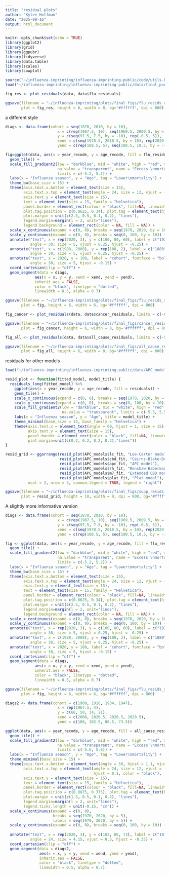 ```yaml
---
title: "residual plots"
author: "Kylee Hoffman"
date: "2025-08-16"
output: html_document
---
```


```r
knitr::opts_chunk$set(echo = TRUE)
library(ggplot2)
library(grid)
library(ggpubr)
library(tidyverse)
library(data.table)
library(scales)
library(cowplot)
```


```r
source("~/influenza-imprinting/influenza-imprinting-public/code/utils.R")
load("~/influenza-imprinting/influenza-imprinting-public/data/final_panel_data.RData")
```


```r
fig_res <- plot_residuals(data, data$flu_residuals)

ggsave(filename = "~/influenza-imprinting/plots/final_figs/flu_resids_revision.png", 
       plot = fig_res, height = 6, width = 8, bg='#ffffff', dpi = 800)
```

a different style
```r
diags <- data.frame(cohort = seq(1870, 2010, by = 10),
                       x = c(rep(1967.5, 10), seq(1969.5, 2009.5, by = 10)),
                       y = c(seq(97.5, 7.5, by = -10), rep(-0.5, 5)),
                       xend = c(seq(1978.5, 2018.5, by = 10), rep(2020.5, 10)),
                       yend = c(rep(108.5, 5), seq(100.5, 10.5, by = -10)))

fig=ggplot(data, aes(x = year_recode, y = age_recode, fill = flu_residuals)) +
  geom_tile() +
  scale_fill_gradient2(low = "darkblue", mid = "white", high = "red", midpoint = 0, 
                       na.value = "transparent", name = "Excess \nmortality", 
                       limits = c(-5.2, 5.2)) +
  labs(x = "Influenza season", y = "Age", tag = "Lower\nmortality") +
  theme_bw(base_size = 15) + 
  theme(axis.text.x.bottom = element_text(size = 15),
        axis.text.x.top = element_text(angle = 24, size = 12, vjust = -0.1, hjust = 0.1, color = "black"), 
        axis.text.y = element_text(size = 15),
        text = element_text(size = 15, family = "Helvetica"),
        panel.border = element_rect(colour = "black", fill=NA, linewidth=0.5),
        plot.tag.position = c(0.8625, 0.34), plot.tag = element_text(hjust = 0, size = 15),
        plot.margin = unit(c(2.5, 0.5, 0.1, 0.2), "lines"),
        legend.margin=margin(l = 2, unit="lines"),
        legend.background = element_rect(color = NA, fill = NA)) +
  scale_x_continuous(expand = c(0, 0), breaks = seq(1970, 2020, by = 10)) +
  scale_y_continuous(expand = c(0, 0), breaks = seq(0, 100, by = 10)) +
  annotate("text", x = rep(2020, 3), y = c(100, 80, 60), label = c("1920", "1940", "1960"), 
           angle = 30, size = 5, vjust = 0.25, hjust = -0.25) +
  annotate("text", x = c(1988, 2008), y = rep(108, 2), label = c("1880", "1900"), 
           angle = 30, size = 5, vjust = 0.25, hjust = -0.25) +
  annotate("text", x = 2020, y = 108, label = "cohort", fontface = "bold",
           angle = 30, size = 5, hjust = -0.15) +
  coord_cartesian(clip = "off") +
  geom_segment(data = diags,
             aes(x = x, y = y, xend = xend, yend = yend),
             inherit.aes = FALSE,
             color = "black", linetype = "dotted",
             linewidth = 0.5, alpha = 0.7)

ggsave(filename = "~/influenza-imprinting/plots/final_figs/flu_resids_style2.png", 
       plot = fig, height = 6, width = 6, bg='#ffffff', dpi = 800)
```

```r
fig_cancer <- plot_residuals(data, data$cancer_residuals, limits = c(-6.6, 6.6))

ggsave(filename = "~/influenza-imprinting/plots/final_figs/cancer_resids_revision.png", 
       plot = fig_cancer, height = 6, width = 8, bg='#ffffff', dpi = 800)
```

```r
fig_all <- plot_residuals(data, data$all_cause_residuals, limits = c(-5.6, 5.6))

ggsave(filename = "~/influenza-imprinting/plots/final_figs/all_cause_resids_revision.png", 
       plot = fig_all, height = 6, width = 8, bg='#ffffff', dpi = 800)
```



residuals for other models
```r
load("~/influenza-imprinting/influenza-imprinting-public/data/APC_models.RData")
```

```r
resid_plot <- function(fitted_model, model_title) {
  residuals_long(fitted_model) %>% 
    ggplot(aes(x = year_recode, y = age_recode, fill = residuals)) +
    geom_tile() +
    scale_x_continuous(expand = c(0, 0), breaks = seq(1970, 2020, by = 5)) + 
    scale_y_continuous(expand = c(0, 0), breaks = seq(0, 100, by = 10)) +
    scale_fill_gradient2(low = "darkblue", mid = "white", high = "red", midpoint = 0, 
                         na.value = "transparent", limits = c(-5.5, 5.5)) +
    labs(x = "Influenza season", y = "Age", title = model_title) +
    theme_minimal(base_size = 15, base_family = "Helvetica") +
    theme(axis.text.x = element_text(angle = 60, hjust = 1, size = 15),
          axis.text.y = element_text(size = 15),
          panel.border = element_rect(color = "black", fill=NA, linewidth=1),
          plot.margin=unit(c(0.2, 0.2, 0.2, 0.2),"lines"))
}
```

```r
resid_grid <- ggarrange(resid_plot(APC_models$lc_fit, "Lee-Carter model"), 
                        resid_plot(APC_models$cbd_fit, "Cairns-Blake-Dowd model"),
                        resid_plot(APC_models$apc_fit, "APC model"), 
                        resid_plot(APC_models$rh_fit, "Renshaw-Haberman model"),
                        resid_plot(APC_models$m7_fit, "Extended CBD model"), 
                        resid_plot(APC_models$plat_fit, "Plat model"),
          ncol = 2, nrow = 3, common.legend = TRUE, legend = "right")
```

```r
ggsave(filename = "~/influenza-imprinting/plots/final_figs/supp_resids.png", 
       plot = resid_grid, height = 10, width = 9, dpi = 800, bg='#ffffff')
```


A slightly more informative version
```r
diags <- data.frame(cohort = seq(1870, 2010, by = 10),
                       x = c(rep(1967.5, 10), seq(1969.5, 2009.5, by = 10)),
                       y = c(seq(97.5, 7.5, by = -10), rep(-0.5, 5)),
                       xend = c(seq(1978.5, 2018.5, by = 10), rep(2020.5, 10)),
                       yend = c(rep(108.5, 5), seq(100.5, 10.5, by = -10)))

fig <- ggplot(data, aes(x = year_recode, y = age_recode, fill = flu_residuals)) +
  geom_tile() +
  scale_fill_gradient2(low = "darkblue", mid = "white", high = "red", midpoint = 0, 
                       na.value = "transparent", name = "Excess \nmortality", 
                       limits = c(-5.2, 5.2)) +
  labs(x = "Influenza season", y = "Age", tag = "Lower\nmortality") +
  theme_bw(base_size = 15) + 
  theme(axis.text.x.bottom = element_text(size = 15),
        axis.text.x.top = element_text(angle = 24, size = 12, vjust = -0.1, hjust = 0.1, color = "black"), 
        axis.text.y = element_text(size = 15),
        text = element_text(size = 15, family = "Helvetica"),
        panel.border = element_rect(colour = "black", fill=NA, linewidth=0.5),
        plot.tag.position = c(0.8625, 0.34), plot.tag = element_text(hjust = 0, size = 15),
        plot.margin = unit(c(2.5, 0.5, 0.1, 0.2), "lines"),
        legend.margin=margin(l = 2, unit="lines"),
        legend.background = element_rect(color = NA, fill = NA)) +
  scale_x_continuous(expand = c(0, 0), breaks = seq(1970, 2020, by = 10)) +
  scale_y_continuous(expand = c(0, 0), breaks = seq(0, 100, by = 10)) +
  annotate("text", x = rep(2020, 3), y = c(100, 80, 60), label = c("1920", "1940", "1960"), 
           angle = 30, size = 5, vjust = 0.25, hjust = -0.25) +
  annotate("text", x = c(1988, 2008), y = rep(108, 2), label = c("1880", "1900"), 
           angle = 30, size = 5, vjust = 0.25, hjust = -0.25) +
  annotate("text", x = 2020, y = 108, label = "cohort", fontface = "bold",
           angle = 30, size = 5, hjust = -0.15) +
  coord_cartesian(clip = "off") +
  geom_segment(data = diags,
             aes(x = x, y = y, xend = xend, yend = yend),
             inherit.aes = FALSE,
             color = "black", linetype = "dotted",
             linewidth = 0.5, alpha = 0.7)

ggsave(filename = "~/influenza-imprinting/plots/final_figs/flu_resids_style2.png", 
       plot = fig, height = 6, width = 6, bg='#ffffff', dpi = 800)
```




```r
diags2 <- data.frame(cohort = c(1900, 1918, 1934, 1947),
                       x = rep(1967.5, 4),
                       y = c(68, 50, 34, 21),
                       xend = c(2008, 2020.5, 2020.5, 2020.5),
                       yend = c(108, 102.5, 86.5, 73.5))

ggplot(data, aes(x = year_recode, y = age_recode, fill = all_cause_residuals)) +
  geom_tile() +
  scale_fill_gradient2(low = "darkblue", mid = "white", high = "red", midpoint = 0, 
                       na.value = "transparent", name = "Excess \nmortality", 
                       limits = c(-5.6, 5.6)) +
  labs(x = "Influenza season", y = "Age", tag = "Lower\nmortality") +
  theme_minimal(base_size = 15) + 
  theme(axis.text.x.bottom = element_text(angle = 50, hjust = 1.1, vjust = 1.25, size = 15),
        axis.text.x.top = element_text(angle = 24, size = 12, vjust = -0.1, 
                                       hjust = 0.1, color = "black"), 
        axis.text.y = element_text(size = 15),
        text = element_text(size = 15, family = "Helvetica"),
        panel.border = element_rect(colour = "black", fill=NA, linewidth=0.5),
        plot.tag.position = c(0.8875, 0.375), plot.tag = element_text(hjust = 0, size = 15),
        plot.margin = unit(c(1.5, 0.5, 0.1, 0.2), "lines"),
        legend.margin=margin(l = 2, unit="lines"),
        legend.ticks.length = unit(-0.15, 'cm')) +
  scale_x_continuous(expand = c(0, 0),
                     breaks = seq(1970, 2020, by = 5),
                     labels = seq(1970, 2020, by = 5)) +
  scale_y_continuous(expand = c(0, 0), breaks = seq(0, 100, by = 10)) +
  
  annotate("text", x = rep(2020, 3), y = c(102, 86, 73), label = c("1918", "1933", "1947"), 
           angle = 24, size = 4.15, vjust = 0.5, hjust = -0.35) +
  coord_cartesian(clip = "off") +
  geom_segment(data = diags2,
               aes(x = x, y = y, xend = xend, yend = yend),
               inherit.aes = FALSE,
               color = "black", linetype = "dotted",
               linewidth = 0.5, alpha = 0.7)
```

